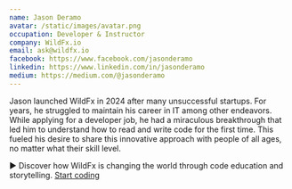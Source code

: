 ```yaml
---
name: Jason Deramo
avatar: /static/images/avatar.png
occupation: Developer & Instructor
company: WildFx.io
email: ask@wildfx.io
facebook: https://www.facebook.com/jasonderamo
linkedin: https://www.linkedin.com/in/jasonderamo
medium: https://medium.com/@jasonderamo
---
```


Jason launched WildFx in 2024 after many unsuccessful startups. For years, he struggled to maintain his career in IT among other endeavors. While applying for a developer job, he had a miraculous breakthrough that led him to understand how to read and write code for the first time. This fueled his desire to share this innovative approach with people of all ages, no matter what their skill level.

► Discover how WildFx is changing the world through code education and storytelling. <a href="https://wildfx.io/blog/code-of-the-lion">Start coding</a>
